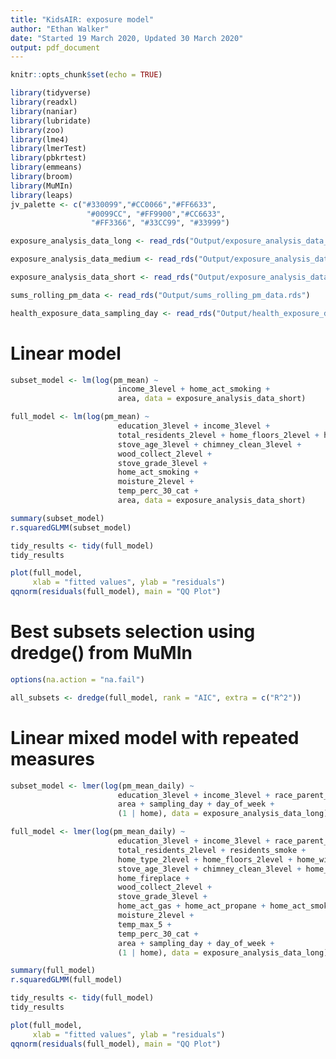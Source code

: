 ```yaml
---
title: "KidsAIR: exposure model"
author: "Ethan Walker"
date: "Started 19 March 2020, Updated 30 March 2020"
output: pdf_document
---
```


```r
knitr::opts_chunk$set(echo = TRUE)
```

```r
library(tidyverse)
library(readxl)
library(naniar)
library(lubridate)
library(zoo)
library(lme4)
library(lmerTest)
library(pbkrtest)
library(emmeans)
library(broom)
library(MuMIn)
library(leaps)
jv_palette <- c("#330099","#CC0066","#FF6633", 
                 "#0099CC", "#FF9900","#CC6633",
                  "#FF3366", "#33CC99", "#33999")
```

```r
exposure_analysis_data_long <- read_rds("Output/exposure_analysis_data_long_new.rds") 

exposure_analysis_data_medium <- read_rds("Output/exposure_analysis_data_medium.rds") 

exposure_analysis_data_short <- read_rds("Output/exposure_analysis_data_short.rds")

sums_rolling_pm_data <- read_rds("Output/sums_rolling_pm_data.rds")

health_exposure_data_sampling_day <- read_rds("Output/health_exposure_data_sampling_day.rds")
```

# Linear model
```r
subset_model <- lm(log(pm_mean) ~ 
                        income_3level + home_act_smoking + 
                        area, data = exposure_analysis_data_short)

full_model <- lm(log(pm_mean) ~ 
                        education_3level + income_3level + 
                        total_residents_2level + home_floors_2level + home_windows_2level + 
                        stove_age_3level + chimney_clean_3level + 
                        wood_collect_2level + 
                        stove_grade_3level + 
                        home_act_smoking + 
                        moisture_2level + 
                        temp_perc_30_cat +
                        area, data = exposure_analysis_data_short)

summary(subset_model)
r.squaredGLMM(subset_model)

tidy_results <- tidy(full_model)
tidy_results

plot(full_model, 
     xlab = "fitted values", ylab = "residuals")
qqnorm(residuals(full_model), main = "QQ Plot")
```

# Best subsets selection using dredge() from MuMIn
```r
options(na.action = "na.fail")

all_subsets <- dredge(full_model, rank = "AIC", extra = c("R^2"))
```


# Linear mixed model with repeated measures
```r
subset_model <- lmer(log(pm_mean_daily) ~ 
                        education_3level + income_3level + race_parent_2level + 
                        area + sampling_day + day_of_week +
                        (1 | home), data = exposure_analysis_data_long)

full_model <- lmer(log(pm_mean_daily) ~ 
                        education_3level + income_3level + race_parent_2level + 
                        total_residents_2level + residents_smoke + 
                        home_type_2level + home_floors_2level + home_windows_2level + 
                        stove_age_3level + chimney_clean_3level + home_mold + 
                        home_fireplace + 
                        wood_collect_2level + 
                        stove_grade_3level + 
                        home_act_gas + home_act_propane + home_act_smoking + 
                        moisture_2level + 
                        temp_max_5 + 
                        temp_perc_30_cat +
                        area + sampling_day + day_of_week +
                        (1 | home), data = exposure_analysis_data_long)

summary(full_model)
r.squaredGLMM(full_model)

tidy_results <- tidy(full_model)
tidy_results

plot(full_model, 
     xlab = "fitted values", ylab = "residuals")
qqnorm(residuals(full_model), main = "QQ Plot")
```
